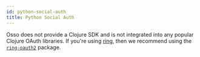 ```yaml
---
id: python-social-auth
title: Python Social Auth
---
```



Osso does not provide a Clojure SDK and is not integrated into any popular Clojure OAuth libraries. If you're using [ring](https://github.com/ring-clojure/ring), then we recommend using the [`ring-oauth2`](https://github.com/weavejester/ring-oauth2) package.

